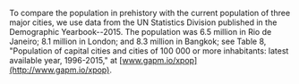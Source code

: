 
To compare the population in prehistory with the current population of three major cities, we use data from the UN Statistics Division published in the Demographic Yearbook--2015. The population was 6.5 million in Rio de Janeiro; 8.1 million in London; and 8.3 million in Bangkok; see Table 8, "Population of capital cities and cities of 100 000 or more inhabitants: latest available year, 1996-2015," at [www.gapm.io/xpop](http://www.gapm.io/xpop).